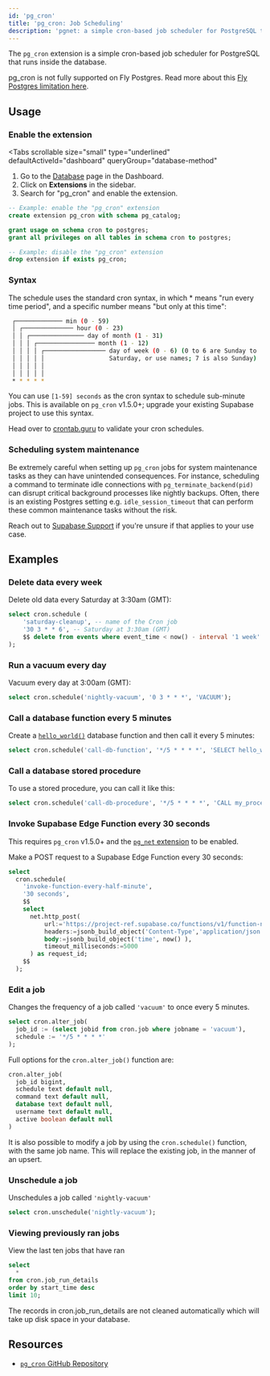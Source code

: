 ```yaml
---
id: 'pg_cron'
title: 'pg_cron: Job Scheduling'
description: 'pgnet: a simple cron-based job scheduler for PostgreSQL that runs inside the database.'
---
```


The `pg_cron` extension is a simple cron-based job scheduler for PostgreSQL that runs inside the database.

<Admonition type="note">

pg_cron is not fully supported on Fly Postgres. Read more about this [Fly Postgres limitation here](/docs/guides/platform/fly-postgres#limitations).

</Admonition>

## Usage

### Enable the extension

<Tabs
  scrollable
  size="small"
  type="underlined"
  defaultActiveId="dashboard"
  queryGroup="database-method"
>
<TabPanel id="dashboard" label="Dashboard">

1. Go to the [Database](https://supabase.com/dashboard/project/_/database/tables) page in the Dashboard.
2. Click on **Extensions** in the sidebar.
3. Search for "pg_cron" and enable the extension.

</TabPanel>
<TabPanel id="sql" label="SQL">

```sql
-- Example: enable the "pg_cron" extension
create extension pg_cron with schema pg_catalog;

grant usage on schema cron to postgres;
grant all privileges on all tables in schema cron to postgres;

-- Example: disable the "pg_cron" extension
drop extension if exists pg_cron;
```

</TabPanel>
</Tabs>

### Syntax

The schedule uses the standard cron syntax, in which \* means "run every time period", and a specific number means "but only at this time":

```bash
 ┌───────────── min (0 - 59)
 │ ┌────────────── hour (0 - 23)
 │ │ ┌─────────────── day of month (1 - 31)
 │ │ │ ┌──────────────── month (1 - 12)
 │ │ │ │ ┌───────────────── day of week (0 - 6) (0 to 6 are Sunday to
 │ │ │ │ │                  Saturday, or use names; 7 is also Sunday)
 │ │ │ │ │
 │ │ │ │ │
 * * * * *
```

You can use `[1-59] seconds` as the cron syntax to schedule sub-minute jobs. This is available on `pg_cron` v1.5.0+; upgrade your existing Supabase project to use this syntax.

Head over to [crontab.guru](https://crontab.guru/) to validate your cron schedules.

### Scheduling system maintenance

Be extremely careful when setting up `pg_cron` jobs for system maintenance tasks as they can have unintended consequences. For instance, scheduling a command to terminate idle connections with `pg_terminate_backend(pid)` can disrupt critical background processes like nightly backups. Often, there is an existing Postgres setting e.g. `idle_session_timeout` that can perform these common maintenance tasks without the risk.

Reach out to [Supabase Support](https://supabase.com/support) if you're unsure if that applies to your use case.

## Examples

### Delete data every week

Delete old data every Saturday at 3:30am (GMT):

```sql
select cron.schedule (
    'saturday-cleanup', -- name of the Cron job
    '30 3 * * 6', -- Saturday at 3:30am (GMT)
    $$ delete from events where event_time < now() - interval '1 week' $$
);
```

### Run a vacuum every day

Vacuum every day at 3:00am (GMT):

```sql
select cron.schedule('nightly-vacuum', '0 3 * * *', 'VACUUM');
```

### Call a database function every 5 minutes

Create a [`hello_world()`](https://supabase.com/docs/guides/database/functions?language=sql#simple-functions) database function and then call it every 5 minutes:

```sql
select cron.schedule('call-db-function', '*/5 * * * *', 'SELECT hello_world()');
```

### Call a database stored procedure

To use a stored procedure, you can call it like this:

```sql
select cron.schedule('call-db-procedure', '*/5 * * * *', 'CALL my_procedure()');
```

### Invoke Supabase Edge Function every 30 seconds

<Admonition type="note">

This requires `pg_cron` v1.5.0+ and the [`pg_net` extension](/docs/guides/database/extensions/pgnet) to be enabled.

</Admonition>

Make a POST request to a Supabase Edge Function every 30 seconds:

```sql
select
  cron.schedule(
    'invoke-function-every-half-minute',
    '30 seconds',
    $$
    select
      net.http_post(
          url:='https://project-ref.supabase.co/functions/v1/function-name',
          headers:=jsonb_build_object('Content-Type','application/json', 'Authorization', 'Bearer ' || 'YOUR_ANON_KEY'),
          body:=jsonb_build_object('time', now() ),
          timeout_milliseconds:=5000
      ) as request_id;
    $$
  );
```

### Edit a job

Changes the frequency of a job called `'vacuum'` to once every 5 minutes.

```sql
select cron.alter_job(
  job_id := (select jobid from cron.job where jobname = 'vacuum'),
  schedule := '*/5 * * * *'
);
```

Full options for the `cron.alter_job()` function are:

```sql
cron.alter_job(
  job_id bigint,
  schedule text default null,
  command text default null,
  database text default null,
  username text default null,
  active boolean default null
)
```

It is also possible to modify a job by using the `cron.schedule()` function, with the same job name. This will replace the existing job, in the manner of an upsert.

### Unschedule a job

Unschedules a job called `'nightly-vacuum'`

```sql
select cron.unschedule('nightly-vacuum');
```

### Viewing previously ran jobs

View the last ten jobs that have ran

```sql
select
  *
from cron.job_run_details
order by start_time desc
limit 10;
```

<Admonition type="note">

The records in cron.job_run_details are not cleaned automatically which will take up disk space in your database.

</Admonition>

## Resources

- [`pg_cron` GitHub Repository](https://github.com/citusdata/pg_cron)
